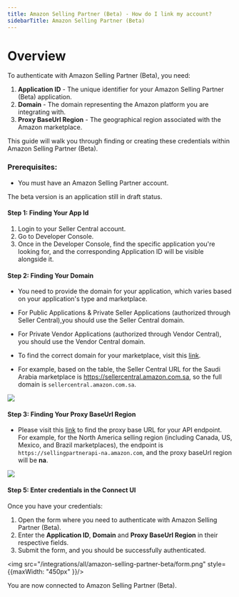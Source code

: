 ```yaml
---
title: Amazon Selling Partner (Beta) - How do I link my account?
sidebarTitle: Amazon Selling Partner (Beta)
---
```



# Overview

To authenticate with Amazon Selling Partner (Beta), you need:
1. **Application ID** - The unique identifier for your Amazon Selling Partner (Beta) application.
2. **Domain** - The domain representing the Amazon platform you are integrating with.
3. **Proxy BaseUrl Region** - The geographical region associated with the Amazon marketplace.

This guide will walk you through finding or creating these credentials within Amazon Selling Partner (Beta).

### Prerequisites:

- You must have an Amazon Selling Partner account.

<Tip>The beta version is an application still in draft status.</Tip>
#### Step 1: Finding Your App Id
1. Login to your Seller Central account.
2. Go to Developer Console.
3. Once in the Developer Console, find the specific application you're looking for, and the corresponding Application ID will be visible alongside it.


#### Step 2: Finding Your Domain
- You need to provide the domain for your application, which varies based on your application's type and marketplace.

- For Public Applications & Private Seller Applications (authorized through Seller Central),you should use the Seller Central domain.
- For Private Vendor Applications (authorized through Vendor Central), you should use the Vendor Central domain.
- To find the correct domain for your marketplace, visit this [link](https://developer-docs.amazon.com/amazon-shipping/docs/sp-api-endpoints).
- For example, based on the table, the Seller Central URL for the Saudi Arabia marketplace is https://sellercentral.amazon.com.sa, so the full domain is `sellercentral.amazon.com.sa`.
<img src="/integrations/all/amazon-selling-partner/subdomain.png" />

#### Step 3: Finding Your Proxy BaseUrl Region
-  Please visit this [link](https://developer-docs.amazon.com/amazon-shipping/docs/sp-api-endpoints) to find the proxy base URL for your API endpoint. For example, for the North America selling region (including Canada, US, Mexico, and Brazil marketplaces), the endpoint is `https://sellingpartnerapi-na.amazon.com`, and the proxy baseUrl region will be **na**.
<img src="/integrations/all/amazon-selling-partner/proxy_base_url.png" />

#### Step 5: Enter credentials in the Connect UI

Once you have your credentials:
1. Open the form where you need to authenticate with Amazon Selling Partner (Beta).
2. Enter the **Application ID**, **Domain** and **Proxy BaseUrl Region** in their respective fields.
3. Submit the form, and you should be successfully authenticated.

<img src="/integrations/all/amazon-selling-partner-beta/form.png" style={{maxWidth: "450px" }}/>

You are now connected to Amazon Selling Partner (Beta).
